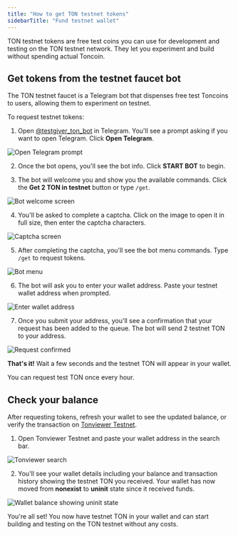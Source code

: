 ```yaml
---
title: "How to get TON testnet tokens"
sidebarTitle: "Fund testnet wallet"
---
```

 
TON testnet tokens are free test coins you can use for development and testing on the TON testnet network. They let you experiment and build without spending actual Toncoin.

## Get tokens from the testnet faucet bot

The TON testnet faucet is a Telegram bot that dispenses free test Toncoins to users, allowing them to experiment on testnet.

To request testnet tokens:

1. Open [@testgiver\_ton\_bot](https://t.me/testgiver_ton_bot) in Telegram. You'll see a prompt asking if you want to open Telegram. Click **Open Telegram**.

<Image
  src="/resources/images/wallets/fund-wallet/open-telegram-light.png"
  darkSrc="/resources/images/wallets/fund-wallet/open-telegram-dark.png"
  alt="Open Telegram prompt"
/>

2. Once the bot opens, you'll see the bot info. Click **START BOT** to begin.

3. The bot will welcome you and show you the available commands. Click the **Get 2 TON in testnet** button or type `/get`.

<Image
  src="/resources/images/fund-wallet/bot-welcome-light.png"
  darkSrc="/resources/images/fund-wallet/bot-welcome-dark.png"
  alt="Bot welcome screen"
/>

4. You'll be asked to complete a captcha. Click on the image to open it in full size, then enter the captcha characters.

<Image
  src="/resources/images/wallets/fund-wallet/captcha-light.png"
  darkSrc="/resources/images/wallets/fund-wallet/captcha-dark.png"
  alt="Captcha screen"
/>

5. After completing the captcha, you'll see the bot menu commands. Type `/get` to request tokens.

<Image
  src="/resources/images/wallets/fund-wallet/menu-light.png"
  darkSrc="/resources/images/wallets/fund-wallet/menu-dark.png"
  alt="Bot menu"
/>

6. The bot will ask you to enter your wallet address. Paste your testnet wallet address when prompted.

<Image
  src="/resources/images/wallets/fund-wallet/enter-address-light.png"
  darkSrc="/resources/images/wallets/fund-wallet/enter-address-dark.png"
  alt="Enter wallet address"
/>

7. Once you submit your address, you'll see a confirmation that your request has been added to the queue. The bot will send 2 testnet TON to your address.

<Image
  src="/resources/images/wallets/fund-wallet/request-confirmed-light.png"
  darkSrc="/resources/images/wallets/fund-wallet/request-confirmed-dark.png"
  alt="Request confirmed"
/>

**That's it!** Wait a few seconds and the testnet TON will appear in your wallet.

<Note>You can request test TON once every hour.</Note>

## Check your balance

After requesting tokens, refresh your wallet to see the updated balance, or verify the transaction on [Tonviewer Testnet](https://testnet.tonviewer.com/).

1. Open Tonviewer Testnet and paste your wallet address in the search bar.

<Image
  src="/resources/images/wallets/fund-wallet/tonviewer-light.png"
  darkSrc="/resources/images/wallets/fund-wallet/tonviewer-dark.png"
  alt="Tonviewer search"
/>

2. You'll see your wallet details including your balance and transaction history showing the testnet TON you received. Your wallet has now moved from **nonexist** to **uninit** state since it received funds.

<Image
  src="/resources/images/wallets/fund-wallet/account-uninit-light.png"
  darkSrc="/resources/images/wallets/fund-wallet/account-uninit-dark.png"
  alt="Wallet balance showing uninit state"
/>

You're all set! You now have testnet TON in your wallet and can start building and testing on the TON testnet without any costs.